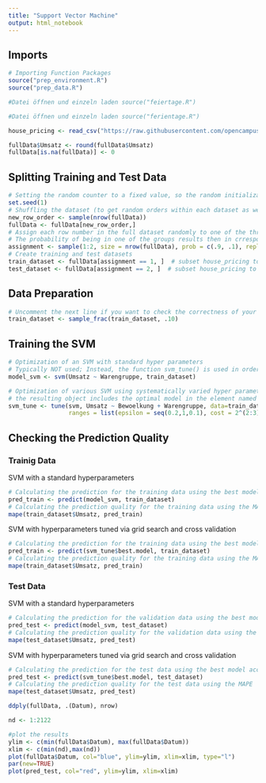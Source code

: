 ```yaml
---
title: "Support Vector Machine"
output: html_notebook
---
```



## Imports

```r
# Importing Function Packages
source("prep_environment.R")
source("prep_data.R")
```


```r
#Datei öffnen und einzeln laden source("feiertage.R")
```
```r
#Datei öffnen und einzeln laden source("ferientage.R")
```


```r
house_pricing <- read_csv("https://raw.githubusercontent.com/opencampus-sh/einfuehrung-in-data-science-und-ml/main/Woche%206/house_pricing.csv")
```

```r
fullData$Umsatz <- round(fullData$Umsatz)
fullData[is.na(fullData)] <- 0
```

## Splitting Training and Test Data

```r
# Setting the random counter to a fixed value, so the random initialization stays the same (the random split is always the same)
set.seed(1)
# Shuffling the dataset (to get random orders within each dataset as well)
new_row_order <- sample(nrow(fullData))
fullData <- fullData[new_row_order,]
# Assign each row number in the full dataset randomly to one of the three groups of datasets
# The probability of being in one of the groups results then in crresponding group sizes
assignment <- sample(1:2, size = nrow(fullData), prob = c(.9, .1), replace = TRUE)
# Create training and test datasets
train_dataset <- fullData[assignment == 1, ]  # subset house_pricing to training indices only
test_dataset <- fullData[assignment == 2, ]  # subset house_pricing to test indices only
```


## Data Preparation

```r
# Uncomment the next line if you want to check the correctness of your following code for the svm estimation with a small (and computationally fast) part of the training data set
train_dataset <- sample_frac(train_dataset, .10)
```


## Training the SVM

```r
# Optimization of an SVM with standard hyper parameters
# Typically NOT used; Instead, the function svm_tune() is used in order to also get a model with optimized hyper parameters
model_svm <- svm(Umsatz ~ Warengruppe, train_dataset)
```





```r
# Optimization of various SVM using systematically varied hyper parameters (typically called 'grid search' approach) and cross validation
# the resulting object includes the optimal model in the element named 'best.model'
svm_tune <- tune(svm, Umsatz ~ Bewoelkung + Warengruppe, data=train_dataset,
                 ranges = list(epsilon = seq(0.2,1,0.1), cost = 2^(2:3)))
```


## Checking the Prediction Quality


### Trainig Data

SVM with a standard hyperparameters
```r
# Calculating the prediction for the training data using the best model according to the grid search
pred_train <- predict(model_svm, train_dataset)
# Calculating the prediction quality for the training data using the MAPE
mape(train_dataset$Umsatz, pred_train)
```

SVM with hyperparameters tuned via grid search and cross validation
```r
# Calculating the prediction for the training data using the best model according to the grid search
pred_train <- predict(svm_tune$best.model, train_dataset)
# Calculating the prediction quality for the training data using the MAPE
mape(train_dataset$Umsatz, pred_train)
```

### Test Data

SVM with a standard hyperparameters
```r
# Calculating the prediction for the validation data using the best model according to the grid search
pred_test <- predict(model_svm, test_dataset)
# Calculating the prediction quality for the validation data using the MAPE
mape(test_dataset$Umsatz, pred_test)
```

SVM with hyperparameters tuned via grid search and cross validation
```r
# Calculating the prediction for the test data using the best model according to the grid search
pred_test <- predict(svm_tune$best.model, test_dataset)
# Calculating the prediction quality for the test data using the MAPE
mape(test_dataset$Umsatz, pred_test)
```


```r
ddply(fullData, .(Datum), nrow)
```


```r
nd <- 1:2122
```

```r
#plot the results
ylim <- c(min(fullData$Datum), max(fullData$Datum))
xlim <- c(min(nd),max(nd))
plot(fullData$Datum, col="blue", ylim=ylim, xlim=xlim, type="l")
par(new=TRUE)
plot(pred_test, col="red", ylim=ylim, xlim=xlim)
```

